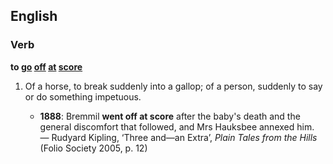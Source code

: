 ==English==

===Verb===
'''to [[go]] [[off]] [[at]] [[score]]'''

# {{idiomatic}} Of a horse, to break suddenly into a gallop; of a person, suddenly to say or do something impetuous.
#*'''1888''': Bremmil '''went off at score''' after the baby's death and the general discomfort that followed, and Mrs Hauksbee annexed him. — Rudyard Kipling, ‘Three and—an Extra’, ''Plain Tales from the Hills'' (Folio Society 2005, p. 12)